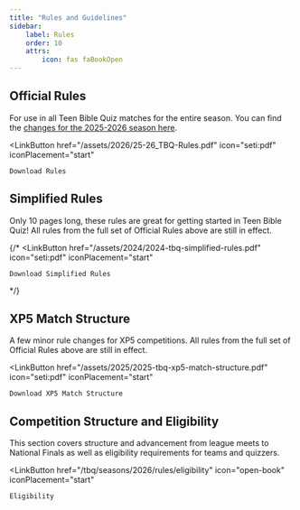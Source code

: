 ```yaml
---
title: "Rules and Guidelines"
sidebar:
    label: Rules
    order: 10
    attrs:
        icon: fas faBookOpen
---
```



## Official Rules

For use in all Teen Bible Quiz matches for the entire season. You can find the [changes for the 2025-2026 season here](./changes).

<LinkButton
    href="/assets/2026/25-26_TBQ-Rules.pdf"
    icon="seti:pdf"
    iconPlacement="start"
>
    Download Rules
</LinkButton>

## Simplified Rules <Badge text="Coming soon!" variant="tip" />

Only 10 pages long, these rules are great for getting started in Teen Bible Quiz! All rules from the full set of Official Rules above are still in effect.

{/*
<LinkButton
    href="/assets/2024/2024-tbq-simplified-rules.pdf"
    icon="seti:pdf"
    iconPlacement="start"
>
    Download Simplified Rules
</LinkButton> */}

## XP5 Match Structure

A few minor rule changes for XP5 competitions. All rules from the full set of Official Rules above are still in effect.

<LinkButton
    href="/assets/2025/2025-tbq-xp5-match-structure.pdf"
    icon="seti:pdf"
    iconPlacement="start"
>
    Download XP5 Match Structure
</LinkButton>

[//]: # "### Tiebreakers"
[//]: # '<LinkButton href="/assets/2023/2023-tbq-national-finals-tie-breaker-rules.pdf" icon="seti:pdf" iconPlacement="start">Download Tie Breaking Rules</LinkButton>'

## Competition Structure and Eligibility

This section covers structure and advancement from league meets to National Finals as well as eligibility requirements for teams and quizzers.

<LinkButton
    href="/tbq/seasons/2026/rules/eligibility"
    icon="open-book"
    iconPlacement="start"
>
    Eligibility
</LinkButton>
